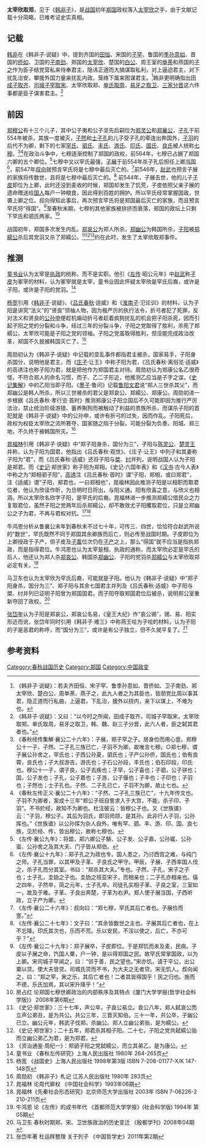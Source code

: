 '''太宰欣取郑'''，见于《[[韩非子|韩非子]]》，是[[战国|战国]]初年[[郑国|郑国]]政权落入[[太宰欣|太宰欣]]之手，由于文献记载十分简略，已难考证史实真相。

==记载==
[[韩非|韩非]]在《韩非子·说疑》中，提到齐国的[[田恒|田恒]]、宋国的[[宋剔成君|子罕]]、鲁国的[[季孙意如|季孙意如]]、晋国的[[侨如|侨如]]、卫国的[[子南劲|子南劲]]、郑国的[[太宰欣|太宰欣]]、楚国的[[白公胜|白公]]、周王室的[[单荼|单荼]]和燕国的[[子之|子之]]作为臣子结党营私来侍奉君主，隐讳正道而大搞谋取私利，对上逼迫君主，对下扰乱治安，攀援外国力量来扰乱内政，笼络下属来图谋君主。<ref>《韩非子·说疑》：若夫齐田恒、宋子罕、鲁季孙意如、晋侨如、卫子南劲、郑太宰欣、楚白公、周单荼、燕子之，此九人者之为其臣也，皆朋党比周以事其君，隐正道而行私曲，上逼君，下乱治，援外以挠内，亲下以谋上，不难为也。</ref>韩非更明确指出[[田氏代齐|田成子取齐]]、[[司城子罕取宋|司城子罕取宋]]、太宰欣取郑、[[单氏取周|单氏取周]]、[[易牙之取卫|易牙之取卫]]、[[三家分晋|三家分晋]]这六件事都是臣子谋害君主。<ref>《韩非子·说疑》：又曰：“以今时之所闻，田成子取齐，司城子罕取宋，太宰欣取郑，单氏取周，易牙之取卫，韩、魏、赵三子分晋，此六人者，臣之弑其君者也。”</ref>

==前因==
[[郑穆公|郑穆公]]有十三个儿子，其中公子夷和公子坚先后嗣位为[[郑灵公|郑灵公]]和[[郑襄公|郑襄公]]，[[子孔_(郑国)|子孔]]于前554年被杀，其族一度被灭，[[子然|子然]]和[[士子孔|士子孔]]的儿子受子孔的牵连出奔国外，[[子羽_(郑穆公之子)|子羽]]的后代不为卿，剩下的七家[[罕氏|罕氏]]、[[驷氏|驷氏]]、[[丰氏|丰氏]]、[[游氏|游氏]]、[[印氏|印氏]]、[[国氏|国氏]]、[[良氏|良氏]]被人统称[[七穆|七穆]]。<ref>《春秋经传集解·襄公二十六年》：子展，郑子罕之子。居身俭而用心壹。郑穆公十一子，子然、二子孔三族已亡，子羽不为卿，故唯言七穆。○郑七穆，谓子展公孙舍之，罕氏也；子西公孙夏，驷氏也；子产公孙侨，国氏也；伯有良霄，良氏也；子大叔游吉，游氏也；子石公孙段，丰氏也；伯石印段，印氏也。穆公十一子，谓子良，公子去疾也；子罕，公子喜也；子驷，公子骈也；国，公子发也；子孔，公子嘉也；子游，公子偃也；子丰也；子印也；子羽也；子然也；士子孔也。子然、二子孔已亡，子羽不为卿，故止七也。</ref><ref>《春秋左传正义·襄公二十六年》：“子然、二子孔三族已亡”，十九年传文也。子羽不为卿者，案成十三年“郑公子班自訾求入于大宫，不能，杀子印、子羽”。不书於经，故知不为卿也。杜注彼云：皆穆公子也。又《世族谱》云：“子羽，穆公子。其后为羽氏，即羽师颉，是其孙。此非行人子羽，公孙挥也。”《世族谱》以公孙挥为杂人自外，唯有罕、驷、丰、游、印、国、良七族，见於经、传，皆出穆公，故称七穆也。</ref>在政治斗争中，七穆逐渐控制了郑国的政权，前564年，七穆已占据了郑国六卿的五个卿位。<ref>《左传·襄公九年》：将盟，郑六卿公子騑、公子发、公子嘉、公孙辄、公孙虿、公孙舍之及其大夫、门子皆从郑伯。</ref>七穆中又以罕氏最强，[[子展|子展]]于前554年杀子孔后担任上卿[[当国|当国]]<ref>《左传·襄公十九年》：郑子孔之为政也专。国人患之，乃讨西宫之难，与纯门之师。子孔当罪，以其甲及子革、子良氏之甲守。甲辰，子展、子西率国人伐之，杀子孔而分其室。书曰：“郑杀其大夫。”专也。子然、子孔，宋子之子也；士子孔，圭妫之子也。圭妫之班亚宋子，而相亲也；二子孔亦相亲也。僖之四年，子然卒，简之元年，士子孔卒。司徒孔实相子革、子良之室，三室如一，故及于难。子革、子良出奔楚，子革为右尹。郑人使子展当国，子西听政，立子产为卿。 </ref>，前547年[[叔向|叔向]]就预言罕氏将是七穆中最后灭亡的。<ref>《左传·襄公二十六年》：叔向曰：“郑七穆，罕氏其后亡者也。子展俭而壹。”</ref>前546年，[[赵武|赵武]]也预言子展的家族将传数世，且将是七穆中最后灭亡的。<ref>《左传·襄公二十七年》：文子曰：“其余皆数世之主也。子展其后亡者也，在上不忘降。印氏其次也，乐而不荒。乐以安民，不淫以使之，后亡，不亦可乎？”</ref> 前544年，子展去世，他的儿子[[子皮|子皮]]即位为上卿，此时还没到麦收的时候，郑国却发生了饥荒，子皮依照父亲子展的遗命赠送给[[国人|国人]]每户一钟粮食，因此得到百姓的拥护。所以罕氏经常掌握国政，世袭上卿之位。叔向得知此事后，再次预言罕氏将是郑国最后灭亡的家族，而且预言罕氏将“得国”。<ref>《左传·襄公二十九年》：郑子展卒，子皮即位。于是郑饥而未及麦，民病。子皮以子展之命，饩国人粟，户一钟，是以得郑国之民。故罕氏常掌国政，以为上卿。宋司城子罕闻之，曰：“邻于善，民之望也。”宋亦饥，请于平公，出公粟以贷。使大夫皆贷。司城氏贷而不书，为大夫之无者贷。宋无饥人。叔向闻之，曰：“郑之罕，宋之乐，其后亡者也！二者其皆得国乎！民之归也。施而不德，乐氏加焉，其以宋升降乎！”</ref>至春秋末期，七穆的其他家族被排挤而衰落，郑国的政坛上只剩下罕氏和驷氏两家。<ref>房占红  论郑国七穆世卿政治的内部秩序及其特点《厦门大学学报(哲学社会科学版)》 2008年第6期</ref>

战国初年，郑国多次发生内乱。[[郑哀公|郑哀公]]为郑人所杀，[[郑幽公|郑幽公]]为韩国所杀，[[子阳|子阳]]被[[郑繻公|郑繻公]]杀后其党羽又杀了郑繻公。<ref>《史记·郑世家》：三十七年，声公卒，子哀公易立。哀公八年，郑人弑哀公而立声公弟丑，是为共公。共公三年，三晋灭知伯。三十一年，共公卒，子幽公已立。幽公元年，韩武子伐郑，杀幽公。郑人立幽公弟骀，是为繻公。</ref><ref>《史记·郑世家》；二十五年，郑君杀其相子阳。二十七，子阳之党共弑繻公骀而立幽公弟乙为君，是为郑君。</ref><ref>《资治通鉴·周纪一》：郑驷子阳之党弑繻公，而立其弟乙，是为康公。</ref>约在此时，发生了太宰欣取郑事件。

==推测==
[[童书业|童书业]]认为太宰是[[执政|执政]]的统称，而不是实职。他引《[[左传|左传]]·昭公元年》中[[赵武|赵武]]称[[子皮|子皮]]为冢宰的材料，认为冢宰就是太宰，童书业因此怀疑太宰欣是罕氏后裔，或许是子阳，或许是子阳的党羽。<ref>童书业 《春秋左传研究》上海人民出版社 1980年 264-265页</ref>

[[杨宽|杨宽]]引用《[[韩非子|韩非子]]·说疑》、《[[吕氏春秋|吕氏春秋]]·适威》和《[[淮南子|淮南子]]·氾论训》的材料，认为子阳是讲究“法义”的“贤良”领袖人物，因为极严厉的执行法令，折弓者犯了死罪，反对法义和贤良的[[公孙申_(郑国)|公孙申]]便趁机煽动折弓者趁着疯狗扰乱的机会把子阳杀死，因而引起子阳之党的分裂和斗争，经过三年的分裂斗争，子阳之党取得了胜利，杀死了郑繻公，太宰欣可能是子阳之党的领袖。子阳之党虽取得胜利，但没能完成政治改革，郑国不久就被韩国灭亡了。<ref>杨宽 《战国史》上海人民出版社 1998年第3版 ISBN 7-208-01177-X/K 147-148页</ref>

周勋初认为《韩非子·说疑》中记载的变乱事件都指君主被杀，国家易手，子阳身杀国分，说明他是君主，而《[[庄子|庄子]]·让王》中称子阳为君，《吕氏春秋·离俗览·适威》的高诱注也称子阳为君，就是把他作为郑国君主对待。周勋初认为郑康公名乙很奇怪，不符合郑人的命名习惯，而子、乙二子形近，他推测乙应当是子字之误，《[[史记集解|史记集解]]》中的乙阳当即子阳。《[[墨子_(书)|墨子]]·鲁问》记载[[鲁阳文君|鲁阳文君]]说“郑人三世杀其父”，而郑幽公是韩人所杀，所以三世被杀的君父是郑哀公、郑繻公、郑康公。周勋初进一步根据《吕氏春秋·孝行览·首时》推测郑康公子阳立国后不久可能即因为推行严厉法治，禁止统治阶级游猎、蓄养猘狗而被触动了利益的贵族所杀，而谋杀子阳的首犯就是《韩非子·说疑》中的公孙申，或许有折弓的过失，因而作乱。子阳死后，政权为权臣太宰欣之流所篡夺，国家随之陷于分裂，可能分裂为负黍、阳城、郑三地，不久终于被韩国所灭。<ref>周勋初 《韩非子》札记 江苏人民出版社 1980年 283页</ref> 

[[晁福林|晁福林]]引用《韩非子·说疑》中“郑子阳身杀，国分为三”，子阳与[[陈灵公|陈灵公]]、[[楚灵王|楚灵王]]并称，认为子阳为国君，他指出《吕氏春秋·观世》、《庄子·让王》中列子和其妻称子阳为“君”，而《吕氏春秋·适威》还将子阳与[[桀|桀]]、[[纣|纣]]并列，说明战国人认为子阳是郑君。而《[[史记|史记]]·郑世家》称子阳为郑相，《史记·六国年表》和《[[汉书|汉书]]·古今人表》中称之为“郑相驷子阳”，[[高诱|高诱]]注《吕氏春秋·首时》谓“子阳，郑相，或曰郑君”，注《适威》谓“子阳，郑君也，一曰郑相也”，晁福林因此推测子阳是以相职而取君位者，他认为欣读作昕，为旦明时日将出，与阳义通。阳有欣喜之意，与欣义也相涵，所以太宰欣名欣字子阳，是罕氏的后裔。晁福林进一步推测郑繻公借民众之力复取君位，虽然子阳之党两年后杀郑繻公，却不敢效尤子阳攫取君位，只是立郑幽公之子为君，不再与君权对抗。<ref>晁福林 论周代卿权 《中国社会科学》1993年06期</ref><ref>晁福林《先秦社会形态研究》北京师范大学出版社 2003年 ISBN 7-06226-2  210-211页</ref>

牛鸿恩分析从鲁襄公末年到春秋末不过七十年，可传三、四世，恰恰符合赵武所说的“数世”，罕氏既然不同于郑国其余卿族而后亡，则必传至战国时期。子皮即位为上卿授政于子产，但子皮及[[子齹|子齹]]位次仍在[[子产|子产]]之上，那么“得国”就不应当是指执郑政，而是指得君位。牛鸿恩也认为太宰是相、执政的通称，而太宰欣必定是罕氏的后人，他还认为郑人杀[[郑哀公|郑哀公]]、韩国杀[[郑幽公|郑幽公]]、子阳的党羽杀[[郑繻公|郑繻公]]与太宰欣取郑必定有关。<ref>牛鸿恩 论《左传》的成书年代 《首都师范大学学报》(社会科学版) 1994年 第05期</ref>

马卫东也认为太宰欣为罕氏后裔，可能就是子阳。他认为《韩非子·说疑》中“郑子阳身杀，国分为三”、郑子阳与其余七国君主并列及《吕氏春秋·适威》中子阳与桀、纣并列已证明子阳曾为郑国国君。而子阳夺取郑国君位后被杀，说明郑公室重新夺回了政权。<ref>马卫东 春秋时期郑、宋、卫世族政治的历史变迁 《殷都学刊》2008年04期 </ref>

[[张岱年|张岱年]]认为子阳是郑哀公，郑哀公名易，《皇王大纪》作“哀公锡”，锡、易、阳实形近而讹，张岱年同时引用《韩非子·难三》中称燕王哙为子哙的材料，认为子阳的子是恶君的称呼，而“国分为三”，或许是有公子独立，但不久就平复了。<ref>张岱年著 杜运辉整理 关于列子 《中国哲学史》2011年第2期</ref>

==参考资料==
{{reflist|2}}

[[Category:春秋战国历史|Category:春秋战国历史]]
[[Category:郑国|Category:郑国]]
[[Category:中国政变|Category:中国政变]]
